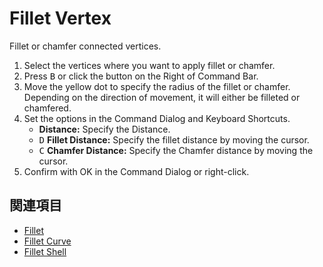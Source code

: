 
# Fillet Vertex

<Reference shortcut="B" command="Fillet Vertex" button="Right of Command Bar" />

Fillet or chamfer connected vertices.

1. Select the vertices where you want to apply fillet or chamfer.
2. Press <kbd>B</kbd> or click the button <ButtonIcon type="button-fillet" /> on the Right of Command Bar.
3. Move the yellow dot to specify the radius of the fillet or chamfer. Depending on the direction of movement, it will either be filleted or chamfered.
4. Set the options in the Command Dialog and Keyboard Shortcuts.
   - **Distance:** Specify the Distance.
   - <kbd>D</kbd> **Fillet Distance:** Specify the fillet distance by moving the cursor.
   - <kbd>C</kbd> **Chamfer Distance:** Specify the Chamfer distance by moving the cursor.
5. Confirm with OK in the Command Dialog or right-click.

<VideoPlayer fileName="fillet"/>

## 関連項目
- [Fillet](./fillet)
- [Fillet Curve](./fillet-curve)
- [Fillet Shell](../solid/fillet-shell)